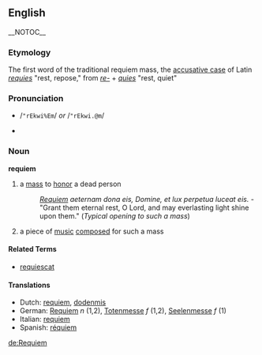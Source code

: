 ==English== {{wikipedia}} __NOTOC__
===Etymology===
The first word of the traditional requiem mass, the [[accusative case]] of Latin ''[[requies]]'' "rest, repose," from ''[[re-]]'' + ''[[quies]]'' "rest, quiet" 

=== Pronunciation ===
*{{SAMPA}} /<tt>"rEkwi%Em</tt>/ ''or'' /<tt>"rEkwi.@m</tt>/
*{{IPA|/ˈrɛkwiˌɛm/ ''or'' /ˈrɛkwi.əm/}}

===Noun===
'''requiem'''
# a [[mass]] to [[honor]] a dead person
#: ''[[Requiem]] aeternam dona eis, Domine, et lux perpetua luceat eis.'' - "Grant them eternal rest, O Lord, and may everlasting light shine upon them." (''Typical opening to such a mass'')
# a piece of [[music]] [[composed]] for such a mass

==== Related Terms ====
*[[requiescat]]

==== Translations ====
{{top}}
*Dutch: [[requiem#Dutch|requiem]], [[dodenmis]]
*German: [[Requiem#German|Requiem]] ''n'' (1,2), [[Totenmesse]] ''f'' (1,2), [[Seelenmesse]] ''f'' (1)
*Italian: [[requiem#Italian|requiem]]
*Spanish: [[réquiem]] 
{{bottom}}

[[de:Requiem]]